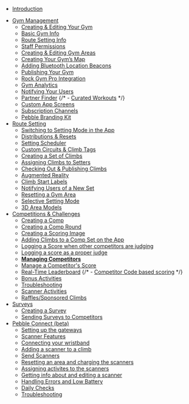 - [Introduction](/)
<!-- - [Getting Started](/getting-started) -->
- [Gym Management](/gym-management)
  - [Creating & Editing Your Gym](/gym-management/create-gym)
  - [Basic Gym Info](/gym-management/basic-gym-info)
  - [Route Setting Info](/gym-management/route-setting-info)
  - [Staff Permissions](/gym-management/staff-permissions)
  - [Creating & Editing Gym Areas](/gym-management/create-gym-area)
  - [Creating Your Gym’s Map](/gym-management/create-maps)
  - [Adding Bluetooth Location Beacons](/gym-management/bluetooth-beacons)
  - [Publishing Your Gym](/gym-management/publish-gym)
  - [Rock Gym Pro Integration](/gym-management/rgp-integration)
  - [Gym Analytics](/gym-management/gym-analytics)
  - [Notifying Your Users](/gym-management/notify-users)
  - [Partner Finder](/gym-management/partner-finder)
  {/* - [Curated Workouts](/gym-management/curated-workouts) */}
  - [Custom App Screens](/gym-management/custom-app-screens)
  - [Subscription Channels](/gym-management/subscription-channels)
  - [Pebble Branding Kit](/gym-management/pebble-branding-kit)
  <!-- - [Pebble API](/gym-management/pebble-api) -->
- [Route Setting](/routesetting)
  - [Switching to Setting Mode in the App](/routesetting/setting-mode)
  - [Distributions &amp; Resets](/routesetting/planning-reset)
  <!--  - [Assigning a Grade Distribution](/routesetting/assigning-distributions) -->
  - [Setting Scheduler](/routesetting/setting-scheduler)
  - [Custom Circuits & Climb Tags](/routesetting/custom-attributes)
  - [Creating a Set of Climbs](/routesetting/creating-set)
  - [Assigning Climbs to Setters](/routesetting/assigning-climbs)
  - [Checking Out & Publishing Climbs](/routesetting/checking-out-and-publishing)
  - [Augmented Reality](/routesetting/augmented-reality)
  - [Climb Start Labels](/routesetting/labels)
  - [Notifying Users of a New Set](/routesetting/notify-users)
  - [Resetting a Gym Area](/routesetting/resetting-an-area)
  - [Selective Setting Mode](/routesetting/selective-setting)
  - [3D Area Models](/routesetting/three-d-embeds)
- [Competitions & Challenges](/competitions)
  - [Creating a Comp](/competitions/create-comp)
  - [Creating a Comp Round](/competitions/create-comp-set)
  - [Creating a Scoring Image](/competitions/create-comp-score-images)
  - [Adding Climbs to a Comp Set on the App](/competitions/add-climbs-comp-set)
  - [Logging a Score when other competitors are judging](/competitions/logging-a-score)
  - [Logging a score as a proper judge](/competitions/logging-a-score-as-judge)
  - [**Managing Competitors**](/competitions/manage-competitors)
  - [Manage a Competitor's Score](/competitions/manage-competitor-score)
  - [Real-Time Leaderboard](/competitions/real-time-leaderboard)
  {/* - [Competitor Code based scoring](/competitions/id-based-scoring) */}
  - [Bonus Activities](/competitions/bonus-activities)
  - [Troubleshooting](/competitions/troubleshooting)
  - [Scanner Activities](/competitions/scanner-activities)
  - [Raffles/Sponsored Climbs](/competitions/raffles)
    <!-- - [Gym API](/api) -->
    <!-- - [Generate an API Key](/api/generating-api-key) -->
    <!-- - [Authorizing and Connecting to the API](/api/connecting-api) -->
    <!-- - [Querying the API](/api/queries) -->
- [Surveys](/surveys)
  - [Creating a Survey](/surveys/creating)
  - [Sending Surveys to Competitors](/surveys/competitors)
- [Pebble Connect (beta)](/scanners)
  - [Setting up the gateways](/scanners/gateways)
  - [Scanner Features](/scanners/features)
  - [Connecting your wristband](/scanners/connecting-wristband)
  - [Adding a scanner to a climb](/scanners/adding-scanner)
  - [Send Scanners](/scanners/send-scanners)
  - [Resetting an area and charging the scanners](/scanners/resetting-area)
  - [Assigning activites to the scanners](/scanners/assigning-activities)
  - [Getting info about and editing a scanner](/scanners/editing-scanner)
  - [Handling Errors and Low Battery](/scanners/handling-errors)
  - [Daily Checks](/scanners/daily-checks)
  - [Troubleshooting](/scanners/troubleshooting)

